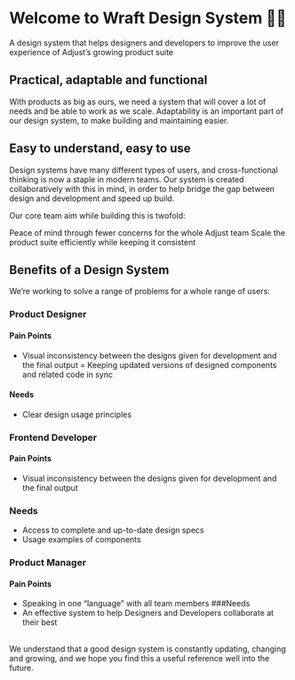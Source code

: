 

<Meta title="Introduction" />

# Welcome to Wraft Design System 👋🏼

A design system that helps designers and developers to improve the user experience of Adjust’s growing product suite


## Practical, adaptable and functional
With products as big as ours, we need a system that will cover a lot of needs and be able to work as we scale. Adaptability is an important part of our design system, to make building and maintaining easier.

## Easy to understand, easy to use
Design systems have many different types of users, and cross-functional thinking is now a staple in modern teams. Our system is created collaboratively with this in mind, in order to help bridge the gap between design and development and speed up build.

Our core team aim while building this is twofold:

Peace of mind through fewer concerns for the whole Adjust team
Scale the product suite efficiently while keeping it consistent


## Benefits of a Design System
We’re working to solve a range of problems for a whole range of users:

### Product Designer
#### Pain Points
- Visual inconsistency between the designs given for development and the final output
= Keeping updated versions of designed components and related code in sync
#### Needs
- Clear design usage principles
### Frontend Developer
#### Pain Points
- Visual inconsistency between the designs given for development and the final output
### Needs
- Access to complete and up-to-date design specs
- Usage examples of components
### Product Manager
#### Pain Points
- Speaking in one “language” with all team members
###Needs
- An effective system to help Designers and Developers collaborate at their best
<br />
We understand that a good design system is constantly updating, changing and growing, and we hope you find this a useful reference well into the future.
